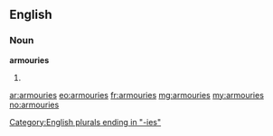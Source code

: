 ==English==

===Noun===
'''armouries'''

# {{plural of|armoury}}

[[Category:English plurals ending in "-ies"]]

[[ar:armouries]]
[[eo:armouries]]
[[fr:armouries]]
[[mg:armouries]]
[[my:armouries]]
[[no:armouries]]
